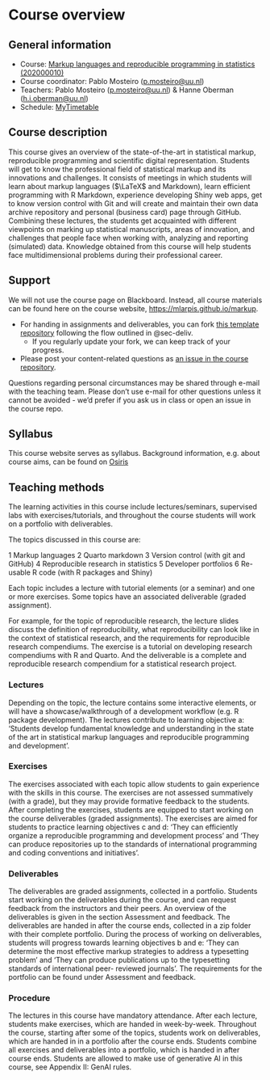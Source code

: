 # Course overview {.unnumbered}

## General information

-   Course: [Markup languages and reproducible programming in statistics (202000010)](https://osiris-student.uu.nl/#/onderwijscatalogus/extern/cursus?cursuscode=202000010&taal=en&collegejaar=huidig)
-   Course coordinator: Pablo Mosteiro ([p.mosteiro\@uu.nl](mailto:p.mosteiro@uu.nl))
-   Teachers: Pablo Mosteiro ([p.mosteiro\@uu.nl](mailto:p.mosteiro@uu.nl)) & Hanne Oberman ([h.i.oberman\@uu.nl](mailto:h.i.oberman@uu.nl))
-   Schedule: [MyTimetable](https://mytimetable.uu.nl/link?timetable.type=timeedit_course&timetable.key=202000010&view=list&ignoreNotFound=true&ignoreEmpty=true)

## Course description

This course gives an overview of the state-of-the-art in statistical markup, reproducible programming and scientific digital representation. Students will get to know the professional field of statistical markup and its innovations and challenges. It consists of meetings in which students will learn about markup languages ($\LaTeX$ and Markdown), learn efficient programming with R Markdown, experience developing Shiny web apps, get to know version control with Git and will create and maintain their own data archive repository and personal (business card) page through GitHub. Combining these lectures, the students get acquainted with different viewpoints on marking up statistical manuscripts, areas of innovation, and challenges that people face when working with, analyzing and reporting (simulated) data. Knowledge obtained from this course will help students face multidimensional problems during their professional career.

## Support
We will not use the course page on Blackboard. Instead, all course materials can be found here on the course website, [https://mlarpis.github.io/markup](https://mlarpis.github.io/markup).

- For handing in assignments and deliverables, you can fork [this template repository](https://github.com/hanneoberman/markup_deliverables/tree/dev) following the flow outlined in @sec-deliv.
  - If you regularly update your fork, we can keep track of your progress.
- Please post your content-related questions as [an issue in the course repository](https://github.com/mlarpis/markup/issues).

Questions regarding personal circumstances may be shared through e-mail with the teaching team. Please don't use e-mail for other questions unless it cannot be avoided - we'd prefer if you ask us in class or open an issue in the course repo. 

## Syllabus
This course website serves as syllabus. Background information, e.g. about course aims, can be found on [Osiris](https://osiris-student.uu.nl/#/onderwijscatalogus/extern/cursus?cursuscode=202000010&taal=en&collegejaar=huidig)

## Teaching methods

The learning activities in this course include lectures/seminars, supervised labs with exercises/tutorials, and throughout the course students will work on a portfolio with deliverables. 

The topics discussed in this course are:

1  Markup languages
2  Quarto markdown
3  Version control (with git and GitHub)
4  Reproducible research in statistics
5  Developer portfolios
6  Re-usable R code (with R packages and Shiny)

Each topic includes a lecture with tutorial elements (or a seminar) and one or more exercises. Some topics have an associated deliverable (graded assignment). 

For example, for the topic of reproducible research, the lecture slides discuss the definition of reproducibility, what reproducibility can look like in the context of statistical research, and the requirements for reproducible research compendiums. The exercise is a tutorial on developing research compendiums with R and Quarto. And the deliverable is a complete and reproducible research compendium for a statistical research project.

### Lectures
Depending on the topic, the lecture contains some interactive elements, or will have a showcase/walkthrough of a development workflow (e.g. R package development). The lectures contribute to learning objective a: ‘Students develop fundamental knowledge and understanding in the state of the art in statistical markup languages and reproducible programming and development’.

### Exercises
The exercises associated with each topic allow students to gain experience with the skills in this course. The exercises are not assessed summatively (with a grade), but they may provide formative feedback to the students. After completing the exercises, students are equipped to start working on the course deliverables (graded assignments). The exercises are aimed for students to practice learning objectives c and d: ‘They can efficiently organize a reproducible programming and development process’ and ‘They can produce repositories up to the standards of international programming and coding conventions and initiatives’.

### Deliverables
The deliverables are graded assignments, collected in a portfolio. Students start working on the deliverables during the course, and can request feedback from the instructors and their peers. An overview of the deliverables is given in the section Assessment and feedback.
The deliverables are handed in after the course ends, collected in a zip folder with their complete portfolio. During the process of working on deliverables, students will progress towards learning objectives b and e: ‘They can determine the most effective markup strategies to address a typesetting problem’ and ‘They can produce publications up to the typesetting standards of international peer- reviewed journals’. The requirements for the portfolio can be found under Assessment and feedback.

### Procedure
The lectures in this course have mandatory attendance. After each lecture, students make exercises, which are handed in week-by-week. Throughout the course, starting after some of the topics, students work on deliverables, which are handed in in a portfolio after the course ends. Students combine all exercises and deliverables into a portfolio, which is handed in after course ends. Students are allowed to make use of generative AI in this course, see Appendix II: GenAI rules.
